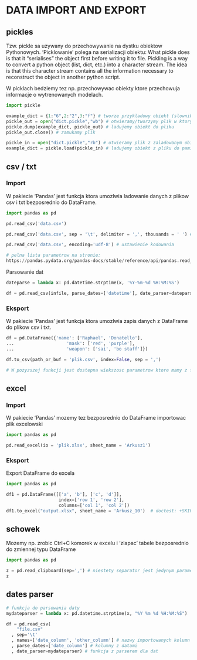 # DATA IMPORT AND EXPORT





## pickles

Tzw. pickle sa uzywany do przechowywanie na dystku obiektow Pythonowych. 'Picklowanie' polega na serializacji obiektu: What pickle does is that it “serialises” the object first before writing it to file. Pickling is a way to convert a python object (list, dict, etc.) into a character stream. The idea is that this character stream contains all the information necessary to reconstruct the object in another python script.

W picklach bedziemy tez np. przechowywac obiekty ktore przechowuja informacje o wytrenowanych modelach.

```python


import pickle

example_dict = {1:"6",2:"2",3:"f"} # tworze przykladowy obiekt (slownik) 
pickle_out = open("dict.pickle","wb") # otwieramy/tworzymy plik w ktorym bedziemy chcieli przechowywac obiekt
pickle.dump(example_dict, pickle_out) # ladujemy obiekt do pliku
pickle_out.close() # zamukamy plik

pickle_in = open("dict.pickle","rb") # otwieramy plik z zaladowanym obiektem
example_dict = pickle.load(pickle_in) # ladujemy obiekt z pliku do pamieci

```





## csv / txt


### Import 

W pakiecie 'Pandas' jest funkcja ktora umozlwia ladowanie danych z plikow csv i txt bezposrednio do DataFrame.

```python

import pandas as pd

pd.read_csv('data.csv')

pd.read_csv('data.csv', sep = '\t', delimiter = ',', thousands = ' ') # ustalamy separator miedzy kolumnami jako tabulacja, separator ulamka w liczbie jako przecinek i separator tysieczny jako spacja

pd.read_csv('data.csv', encoding='udf-8') # ustawienie kodowania

# pelna lista parametrow na stronie:
https://pandas.pydata.org/pandas-docs/stable/reference/api/pandas.read_csv.html


```


Parsowanie dat
```python

dateparse = lambda x: pd.datetime.strptime(x, '%Y-%m-%d %H:%M:%S')

df = pd.read_csv(infile, parse_dates=['datetime'], date_parser=dateparse)

```


### Eksport

W pakiecie 'Pandas' jest funkcja ktora umozlwia zapis danych z DataFrame do plikow csv i txt.

```python

df = pd.DataFrame({'name': ['Raphael', 'Donatello'],
...                    'mask': ['red', 'purple'],
...                    'weapon': ['sai', 'bo staff']})

df.to_csv(path_or_buf = 'plik.csv', index=False, sep = ',')

# W pozyzszej funkcji jest dostepna wiekszosc parametrow ktore mamy z funkcji 'read_csv'

```




## excel

### Import 

W pakiecie 'Pandas' mozemy tez bezposrednio do DataFrame importowac plik excelowski

```python

import pandas as pd

pd.read_excel(io = 'plik.xlsx', sheet_name = 'Arkusz1')

```



### Eksport

Export DataFrame do excela

```python

import pandas as pd

df1 = pd.DataFrame([['a', 'b'], ['c', 'd']],
                    index=['row 1', 'row 2'],
                    columns=['col 1', 'col 2'])
df1.to_excel("output.xlsx", sheet_name = 'Arkusz_10')  # doctest: +SKIP


```


## schowek

Mozemy np. zrobic Ctrl+C komorek w excelu i 'zlapac' tabele bezposrednio do zmiennej typu DataFrame

```python
import pandas as pd

z = pd.read_clipboard(sep=',') # niestety separator jest jedynym parametrem ktory mozna ustawic
z

```


## dates parser

```python
# funkcja do parsowania daty
mydateparser = lambda x: pd.datetime.strptime(x, "%Y %m %d %H:%M:%S")

df = pd.read_csv(
    "file.csv"
  , sep='\t'
  , names=['date_column', 'other_column'] # nazwy importowanych kolumn
  , parse_dates=['date_column'] # kolumny z datami
  , date_parser=mydateparser) # funkcja z parserem dla dat

```


